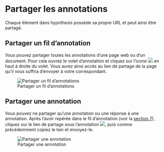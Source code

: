 

# Partager les annotations{#s4}

Chaque élément dans hypothesis possède sa propre URL et peut ainsi être partagé.

## Partager un fil d’annotation{#s41}

Vous pouvez partager toutes les annotations d’une page web ou d’un document. Pour cela ouvrez le volet d’annotation et cliquez sur l’icone ![](img/9ed8e6410bcd25e02923bf774a7fb2fe.png) en haut à droite du volet. Vous aurez ainsi accès au lien de partage de la page qu’il vous suffira d’envoyer à votre correspondant.

![Partager un fil d'annotations](img/cdbebac10f9bd02f38ed117c1ab8e322.png)

## Partager une annotation{#s42}

Vous pouvez ne partager qu’une annotation ou une réponse à une annotation. Après l’avoir repérée dans le fil d’annotation (voir la [section 7](#s7)), cliquez sur le lien de partage sous l’annotation ![](img/9ed8e6410bcd25e02923bf774a7fb2fe.png), puis comme précédemment copiez le lien et envoyez-le.

![Partager une annotation](img/cb6bdc80ca52dfbde7f2cb85ae981643.png)

